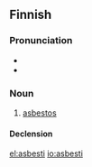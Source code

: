 ==Finnish==
{{wikipedia|lang=fi}}

===Pronunciation===
* {{hyphenation|as|bes|ti}}
* {{IPA|/ˈɑsbesti/|lang=fi}}

===Noun===
{{fi-noun}}

# {{mineral|lang=fi}} [[asbestos]]

====Declension====
{{fi-decl-risti|asbest}}

[[el:asbesti]]
[[io:asbesti]]